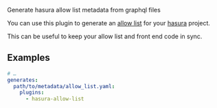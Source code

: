 

<PackageHeader/>

Generate hasura allow list metadata from graphql files

You can use this plugin to generate an [allow list](https://hasura.io/docs/latest/graphql/cloud/security/allow-lists.html) for your [hasura](https://hasura.io) project.

This can be useful to keep your allow list and front end code in sync.

## Examples

```yaml {5}
# …
generates:
  path/to/metadata/allow_list.yaml:
    plugins:
      - hasura-allow-list
```

<PackageApiDocs/>
